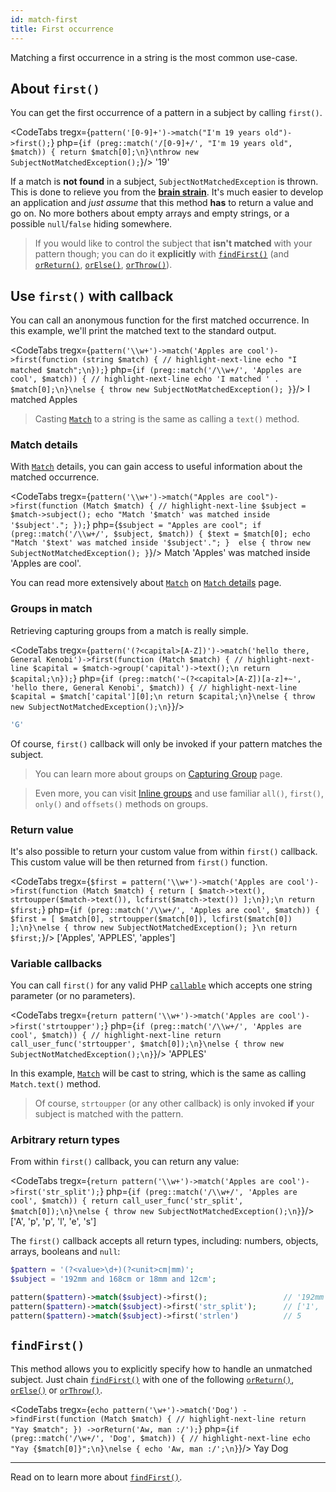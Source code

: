 ```yaml
---
id: match-first
title: First occurrence
---
```



Matching a first occurrence in a string is the most common use-case.

## About `first()`

You can get the first occurrence of a pattern in a subject by calling `first()`.

<CodeTabs
    tregx={`pattern('[0-9]+')->match("I'm 19 years old")->first();`}
    php={`if (preg::match('/[0-9]+/', "I'm 19 years old", $match)) {
    return $match[0];\n}\nthrow new SubjectNotMatchedException();`}/>
<Result>'19'</Result>

If a match is **not found** in a subject, `SubjectNotMatchedException` is thrown. This is done to relieve you from the 
[**brain strain**]. It's much easier to develop an application and *just assume* that this
method **has** to return a value and go on. No more bothers about empty arrays and empty strings, or a possible
`null`/`false` hiding somewhere.

> If you would like to control the subject that **isn't matched** with your pattern though; 
> you can do it **explicitly** with [`findFirst()`](#findfirst) (and [`orReturn()`], [`orElse()`], [`orThrow()`]).

## Use `first()` with callback

You can call an anonymous function for the first matched occurrence. In this example, we'll print the matched text to the 
standard output.

<CodeTabs
    tregx={`pattern('\\w+')->match('Apples are cool')->first(function (string $match) {
    // highlight-next-line
    echo "I matched $match";\n});`}
    php={`if (preg::match('/\\w+/', 'Apples are cool', $match)) {
    // highlight-next-line
    echo 'I matched ' . $match[0];\n}\nelse {
    throw new SubjectNotMatchedException();
}`}/>
<Result text>I matched Apples</Result>

> Casting [`Match`] to a string is the same as calling a `text()` method.

### Match details

With [`Match`] details, you can gain access to useful information about the matched occurrence.

<CodeTabs
    tregx={`pattern('\\w+')->match("Apples are cool")->first(function (Match $match) {
    // highlight-next-line
    $subject = $match->subject();
    echo "Match '$match' was matched inside '$subject'.";
});`}
    php={`$subject = "Apples are cool";
if (preg::match('/\\w+/', $subject, $match)) {
    $text = $match[0];
    echo "Match '$text' was matched inside '$subject'.";
} 
else {
    throw new SubjectNotMatchedException();
}`}/>
<Result text>Match 'Apples' was matched inside 'Apples are cool'.</Result>

You can read more extensively about [`Match`] on [`Match` details] page.

### Groups in match

Retrieving capturing groups from a match is really simple.

<CodeTabs
    tregx={`pattern('(?<capital>[A-Z])')->match('hello there, General Kenobi')->first(function (Match $match) {
    // highlight-next-line
    $capital = $match->group('capital')->text();\n
    return $capital;\n});`}
    php={`if (preg::match('~(?<capital>[A-Z])[a-z]+~', 'hello there, General Kenobi', $match)) {
    // highlight-next-line
    $capital = $match['capital'][0];\n
    return $capital;\n}\nelse {
    throw new SubjectNotMatchedException();\n}`}/>

<!--T-Regx:{return-at(0)}-->
<!--Result-Value-->
```php
'G'
```

Of course, `first()` callback will only be invoked if your pattern matches the subject.

> You can learn more about groups on [Capturing Group](match-groups.md) page. 

> Even more, you can visit [Inline groups](match-group.mdx) and use familiar `all()`, `first()`, `only()` and `offsets()`
> methods on groups. 

### Return value

It's also possible to return your custom value from within `first()` callback. This custom value will be then returned 
from `first()` function.

<CodeTabs
    tregx={`$first = pattern('\\w+')->match('Apples are cool')->first(function (Match $match) {
    return [
        $match->text(), 
        strtoupper($match->text()),
        lcfirst($match->text())
    ];\n});\n
return $first;`}
    php={`if (preg::match('/\\w+/', 'Apples are cool', $match)) {
    $first = [
        $match[0],
        strtoupper($match[0]),
        lcfirst($match[0])
    ];\n}\nelse {
    throw new SubjectNotMatchedException();
}\n
return $first;`}/>
<Result>['Apples', 'APPLES', 'apples']</Result>

### Variable callbacks

You can call `first()` for any valid PHP [`callable`] which accepts one string parameter (or no parameters).

<CodeTabs
    tregx={`return pattern('\\w+')->match('Apples are cool')->first('strtoupper');`}
    php={`if (preg::match('/\\w+/', 'Apples are cool', $match)) {
    // highlight-next-line
    return call_user_func('strtoupper', $match[0]);\n}\nelse {
    throw new SubjectNotMatchedException();\n}`}/>
<Result>'APPLES'</Result>

In this example, [`Match`] will be cast to string, which is the same as calling `Match.text()` method.

> Of course, `strtoupper` (or any other callback) is only invoked **if** your subject is matched with the pattern.

### Arbitrary return types

From within `first()` callback, you can return any value:

<CodeTabs
    tregx={`return pattern('\\w+')->match('Apples are cool')->first('str_split');`}
    php={`if (preg::match('/\\w+/', 'Apples are cool', $match)) {
    return call_user_func('str_split', $match[0]);\n}\nelse {
    throw new SubjectNotMatchedException();\n}`}/>
<Result>['A', 'p', 'p', 'l', 'e', 's']</Result>

The `first()` callback accepts all return types, including: numbers, objects, arrays, booleans and `null`:

```php
$pattern = '(?<value>\d+)(?<unit>cm|mm)';
$subject = '192mm and 168cm or 18mm and 12cm';

pattern($pattern)->match($subject)->first();                 // '192mm'
pattern($pattern)->match($subject)->first('str_split');      // ['1', '9', '2', 'm', 'm']
pattern($pattern)->match($subject)->first('strlen')          // 5
```

## `findFirst()`

This method allows you to explicitly specify how to handle an unmatched subject. Just chain [`findFirst()`] with
one of the following [`orReturn()`], [`orElse()`] or [`orThrow()`].

<CodeTabs
    tregx={`echo pattern('\w+')->match('Dog')
    ->findFirst(function (Match $match) {
        // highlight-next-line
        return "Yay $match";
    })
    ->orReturn('Aw, man :/');`}
    php={`if (preg::match('/\w+/', 'Dog', $match)) {
    // highlight-next-line
    echo "Yay {$match[0]}";\n}\nelse {
    echo 'Aw, man :/';\n}`}/>
<Result text>Yay Dog</Result>

---

Read on to learn more about [`findFirst()`].

[`callable`]: https://www.php.net/manual/en/language.types.callable.php
[`Match`]: match-details.md
[`Match` details]: match-details.md
[**brain strain**]: overview.mdx#brain-strain
[`findFirst()`]: match-find-first.mdx
[`orReturn()`]: match-find-first.mdx#orreturn
[`orElse()`]: match-find-first.mdx#orelse
[`orThrow()`]: match-find-first.mdx#orthrow
